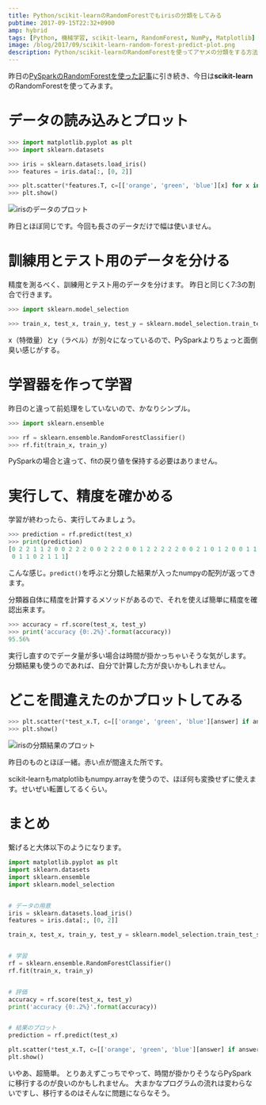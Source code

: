 ```yaml
---
title: Python/scikit-learnのRandomForestでもirisの分類をしてみる
pubtime: 2017-09-15T22:32+0900
amp: hybrid
tags: [Python, 機械学習, scikit-learn, RandomForest, NumPy, Matplotlib]
image: /blog/2017/09/scikit-learn-random-forest-predict-plot.png
description: Python/scikit-learnのRandomForestを使ってアヤメの分類をする方法です。かなりシンプルに実装出来るようです。
---
```


昨日の[PySparkのRandomForestを使った記事](/blog/2017/09/python-pyspark-random-forest-classifier-with-numpy)に引き続き、今日は**scikit-learn**のRandomForestを使ってみます。

# データの読み込みとプロット
``` python
>>> import matplotlib.pyplot as plt
>>> import sklearn.datasets

>>> iris = sklearn.datasets.load_iris()
>>> features = iris.data[:, [0, 2]]

>>> plt.scatter(*features.T, c=[['orange', 'green', 'blue'][x] for x in iris.target])
>>> plt.show()
```

![irisのデータのプロット](/blog/2017/09/pyspark-randomforest-raw-plot.png "366x252")

昨日とほぼ同じです。今回も長さのデータだけで幅は使いません。

# 訓練用とテスト用のデータを分ける
精度を測るべく、訓練用とテスト用のデータを分けます。
昨日と同じく7:3の割合で行きます。

``` python
>>> import sklearn.model_selection

>>> train_x, test_x, train_y, test_y = sklearn.model_selection.train_test_split(features, iris.target, test_size=0.3)
```

x（特徴量）とy（ラベル）が別々になっているので、PySparkよりちょっと面倒臭い感じがする。

# 学習器を作って学習
昨日のと違って前処理をしていないので、かなりシンプル。

``` python
>>> import sklearn.ensemble

>>> rf = sklearn.ensemble.RandomForestClassifier()
>>> rf.fit(train_x, train_y)
```

PySparkの場合と違って、fitの戻り値を保持する必要はありません。

# 実行して、精度を確かめる
学習が終わったら、実行してみましょう。

``` python
>>> prediction = rf.predict(test_x)
>>> print(prediction)
[0 2 2 1 1 2 0 0 2 2 2 0 0 2 2 2 0 0 1 2 2 2 2 2 0 0 2 1 0 1 2 0 0 1 1 1 0
 0 1 1 0 2 1 1 1]
```
こんな感じ。`predict()`を呼ぶと分類した結果が入ったnumpyの配列が返ってきます。

分類器自体に精度を計算するメソッドがあるので、それを使えば簡単に精度を確認出来ます。
``` python
>>> accuracy = rf.score(test_x, test_y)
>>> print('accuracy {0:.2%}'.format(accuracy))
95.56%
```

実行し直すのでデータ量が多い場合は時間が掛かっちゃいそうな気がします。
分類結果も使うのであれば、自分で計算した方が良いかもしれません。

# どこを間違えたのかプロットしてみる
``` python
>>> plt.scatter(*test_x.T, c=[['orange', 'green', 'blue'][answer] if answer == predict else 'red' for answer, predict in zip(test_y, prediction)])
>>> plt.show()
```

![irisの分類結果のプロット](/blog/2017/09/scikit-learn-random-forest-predict-plot.png "366x252")

昨日のものとほぼ一緒。赤い点が間違えた所です。

scikit-learnもmatplotlibもnumpy.arrayを使うので、ほぼ何も変換せずに使えます。せいぜい転置してるくらい。

# まとめ
繋げると大体以下のようになります。

``` python
import matplotlib.pyplot as plt
import sklearn.datasets
import sklearn.ensemble
import sklearn.model_selection


# データの用意
iris = sklearn.datasets.load_iris()
features = iris.data[:, [0, 2]]

train_x, test_x, train_y, test_y = sklearn.model_selection.train_test_split(features, iris.target, test_size=0.3)


# 学習
rf = sklearn.ensemble.RandomForestClassifier()
rf.fit(train_x, train_y)


# 評価
accuracy = rf.score(test_x, test_y)
print('accuracy {0:.2%}'.format(accuracy))


# 結果のプロット
prediction = rf.predict(test_x)

plt.scatter(*test_x.T, c=[['orange', 'green', 'blue'][answer] if answer == predict else 'red' for answer, predict in zip(test_y, prediction)])
plt.show()
```

いやあ、超簡単。
とりあえずこっちでやって、時間が掛かりそうならPySparkに移行するのが良いのかもしれません。
大まかなプログラムの流れは変わらないですし、移行するのはそんなに問題にならなそう。
